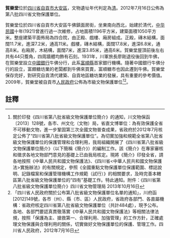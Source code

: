 {{msg:四川省文物保護單位
|名稱 = 賀樂堂
|編號 = 383
|圖片 = 
|級別 = S8
|分類 = 
|時代 = [[清代|清代]]
|地点 = [[四川省|四川省]][[自貢市|自貢市]][[大安区_(自贡市)|大安區]]
|坐標 =
|登錄 = 2012年7月16日
}}
'''賀樂堂'''位於[[四川省|四川省]][[自貢市|自貢市]][[大安区_(自贡市)|大安區]]，文物遺址年代判定為[[清|清]]。2012年7月16日公佈為第八批四川省文物保護單位。

賀樂堂位於四川省自貢市大安區牛佛鎮面房街，坐東南向西北，始建於清代，[[中华民國|中华民國]]十年(1921)曾進行過一次維修，占地面積1196平方米，建築面積1050平方米。整座建築平面佈局為四合院，由正殿、戲樓、廂房組成。正殿，磚木結構，面闊11.7米，進深7.2米，通高11米。戲樓，磚木結構，面闊17.8米，進深6.8米，通高8米。右廂房，木結構，面闊7米，進深3.85米，通高6米。賀樂堂屋頂前後左右共有44只簷角，四周牆體均飾有石刻。1931年，川軍旅長廖剛退役後回到牛佛，在賀樂堂設立[[中國銀行|中國銀行]]牛佛分行，此系[[富順縣|富順縣]]首家銀行機構。隨著中國銀行牛佛分行的設立，富頗糖坊業的老闆都到牛佛來買賣，富順糖市也因此遷到牛佛。賀樂堂保存完好，對研究自貢清代建築、自貢地區糖坊業的發展，具有重要的參考價值。2009年，賀樂堂被自貢市[[人民政府|人民政府]]公佈為市級文物保護單位<ref>關於印發《四川省第八批省級文物保護單位簡介》的通知，川文物保函〔2013〕128號，各市、州文化（文物）局，省直文博單位：為有效保護全省不可移動文物，進一步鞏固第三次全國文物普查成果，省政府於2012年7月核定公佈了“四川省第八批省級文物保護單位”。為切實加強和規範全省第八批省級文物保護單位的保護管理和合理利用，我局組織開展了《四川省第八批省級文物保護單位簡介》（以下簡稱《簡介》）的編制工作。該《簡介》在專家審核和徵求各地文物部門意見的基礎上已由我局核定。現將《簡介》印發全省，請各地按照《中華人民共和國文物保護法》、《四川省<中華人民共和國文物保護法>實施辦法》的有關規定，參照《全國重點文物保護單位保護範圍、標誌說明、記錄檔案和保護管理機構工作規範（試行）》的相關要求，及時完善本轄區第八批省級文物保護單位的“四有”基礎工作。特此通知。附件：《四川省第八批省級文物保護單位簡介》四川省文物管理局  2013年10月16日</ref><ref>  「四川省人民政府關於公布第八批省級文物保護單位名單的通知」，川府函[2012]149號，各市（州）、縣（市、區）人民政府，省政府各部門、各直屬機構：省政府核定四川省第八批省級文物保護單位（共計484處），現予公布。各地、各部門要認真貫徹落實《中華人民共和國文物保護法》等相關法律法規，按照「保護為主、搶救第一、合理利用、加強管理」的工作方針，正確處理文物保護與合理利用的關係，切實做好文物保護單位的保護、管理工作。四川省人民政府，2012年7月16日</ref>。
==註釋==
{{reflist}}